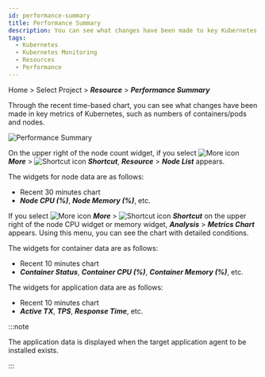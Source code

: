 ```yaml
---
id: performance-summary
title: Performance Summary
description: You can see what changes have been made to key Kubernetes metrics through the Performance Summary menu.
tags:
  - Kubernetes
  - Kubernetes Monitoring
  - Resources
  - Performance
---
```


Home > Select Project > **_Resource_** > **_Performance Summary_**

Through the recent time-based chart, you can see what changes have been made in key metrics of Kubernetes, such as numbers of containers/pods and nodes.

![Performance Summary](/img/performance-summary.png)

On the upper right of the node count widget, if you select ![More icon](/img/ico-more.svg) **_More_** > ![Shortcut icon](/img/ico-shortcut.svg) **_Shortcut_**, **_Resource_** > **_Node List_** appears. 

The widgets for node data are as follows:

-   Recent 30 minutes chart
-   **_Node CPU (%)_**, **_Node Memory (%)_**, etc.

If you select ![More icon](/img/ico-more.svg) **_More_** > ![Shortcut icon](/img/ico-shortcut.svg) **_Shortcut_** on the upper right of the node CPU widget or memory widget, **_Analysis_** > **_Metrics Chart_** appears. Using this menu, you can see the chart with detailed conditions.

The widgets for container data are as follows:

-   Recent 10 minutes chart
-   **_Container Status_**, **_Container CPU (%)_**, **_Container Memory (%)_**, etc.

The widgets for application data are as follows:

-   Recent 10 minutes chart
-   **_Active TX_**, **_TPS_**, **_Response Time_**, etc.

:::note

The application data is displayed when the target application agent to be installed exists.

:::

<!-- 

106 대비 차트 이미지 교체 
추가 기술 및 현행화 필요

-->
